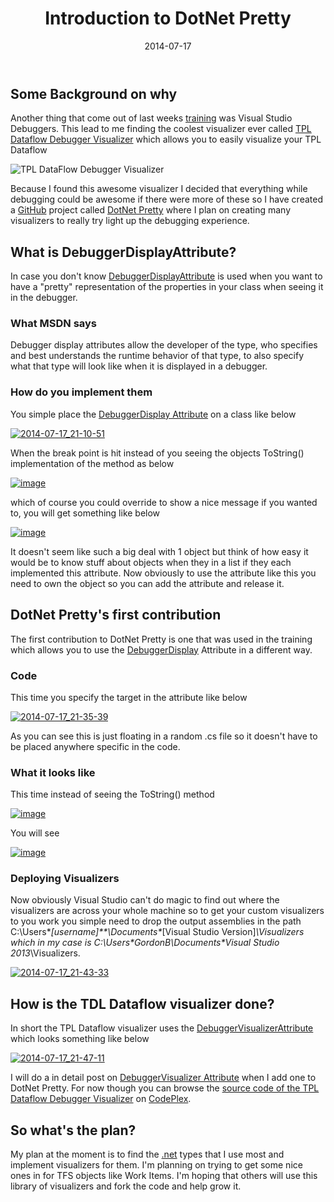 ﻿---
title: 'Introduction to DotNet Pretty'
date: 2014-07-17
tags: ['Visual Studio', 'Visual Studio Plugin', 'DotNet Pretty']
draft: false
summary: 'Another thing that come out of last weeks training was Visual Studio Debuggers. This lead to me finding the coolest visualizer ever called TPL Dataflow Debugger Visualizer which allows you to easily visualize your TPL Dataflow'
---


## Some Background on why
 
Another thing that come out of last weeks [training](http://www.rocksolidknowledge.com/) was Visual Studio Debuggers. This lead to me finding the coolest visualizer ever called [TPL Dataflow Debugger Visualizer](http://visualstudiogallery.msdn.microsoft.com/20f5adc0-984f-4158-8e09-7406a6581b5b) which allows you to easily visualize your TPL Dataflow
 
![TPL DataFlow Debugger Visualizer](http://visualstudiogallery.msdn.microsoft.com/20f5adc0-984f-4158-8e09-7406a6581b5b/image/file/137542/1/tplDataFlow.jpg?Id=137542)
 
Because I found this awesome visualizer I decided that everything while debugging could be awesome if there were more of these so I have created a [GitHub](http://github.com) project called [DotNet Pretty](https://github.com/Gordon-Beeming/DotNet-Pretty) where I plan on creating many visualizers to really try light up the debugging experience.
 
## What is DebuggerDisplayAttribute?
 
In case you don't know [DebuggerDisplayAttribute](http://msdn.microsoft.com/en-us/library/ms228992.aspx) is used when you want to have a "pretty" representation of the properties in your class when seeing it in the debugger.
 
### What MSDN says
 
Debugger display attributes allow the developer of the type, who specifies and best understands the runtime behavior of that type, to also specify what that type will look like when it is displayed in a debugger.
 
### How do you implement them
 
You simple place the [DebuggerDisplay Attribute](http://msdn.microsoft.com/en-us/library/ms228992.aspx) on a class like below
 
[![2014-07-17_21-10-51](https://gordonbeeming.com/blog/binaries/stream/image-jpg/image/1000/0/b7b7a794c304393bfc264fecced2ecdc0b1467a7/ca9aa840-7456-4dae-904b-33145ed09d9b.png "2014-07-17_21-10-51")](https://gordonbeeming.com/blog/binaries/stream/image-jpg/image/1000/0/7d98d96998d469f2c0491a54da5641a901a491be/905e7e51-8136-4baa-9693-024559b2f864.png)
 
When the break point is hit instead of you seeing the objects ToString() implementation of the method as below
 
[![image](https://gordonbeeming.com/blog/binaries/stream/image-jpg/image/1000/0/16180c7b0bed1984a977670ad45f1b81a9717bfa/3002dedc-552c-45ee-843b-1ee66f09e8a2.png "image")](https://gordonbeeming.com/blog/binaries/stream/image-jpg/image/1000/0/6d5226a4256d8836bc70f579fe1a8f39d168716c/b2324ac0-05da-4170-8860-36cfc0fe299e.png)
 
which of course you could override to show a nice message if you wanted to, you will get something like below
 
[![image](https://gordonbeeming.com/blog/binaries/stream/image-jpg/image/1000/0/5a53e64ebcc25898bcfece2b4d9d7fd33153dc5d/d3e0eec7-ef4f-42c8-ad1f-f4acd9d0ad69.png "image")](https://gordonbeeming.com/blog/binaries/stream/image-jpg/image/1000/0/141b1ab774000ddd841a862f8b9009d45217cb66/849aedc2-bd39-43e9-9d32-a5c7a3873f30.png)
 
It doesn't seem like such a big deal with 1 object but think of how easy it would be to know stuff about objects when they in a list if they each implemented this attribute. Now obviously to use the attribute like this you need to own the object so you can add the attribute and release it.
 
## DotNet Pretty's first contribution
 
The first contribution to DotNet Pretty is one that was used in the training which allows you to use the [DebuggerDisplay](http://msdn.microsoft.com/en-us/library/ms228992.aspx) Attribute in a different way. 
 
### Code
 
This time you specify the target in the attribute like below
 
[![2014-07-17_21-35-39](https://gordonbeeming.com/blog/binaries/stream/image-jpg/image/1000/0/24019610ae35393ac985bf8fe392c7f409899426/8054fd3b-ad5d-4df1-bd70-3473ddf4b3c4.png "2014-07-17_21-35-39")](https://gordonbeeming.com/blog/binaries/stream/image-jpg/image/1000/0/f1cbc3095b287ef7fcb36deab43b1d59ade7888a/12168802-f0de-45ff-96e4-64cea7c80d9e.png)
 
As you can see this is just floating in a random .cs file so it doesn't have to be placed anywhere specific in the code.
 
### What it looks like
 
This time instead of seeing the ToString() method 
 
[![image](https://gordonbeeming.com/blog/binaries/stream/image-jpg/image/1000/0/3ff0e78e0264de2fc27160bdb4adbdd2b8c5578c/0bf16d51-3d22-45d4-816c-169ab5e353c9.png "image")](https://gordonbeeming.com/blog/binaries/stream/image-jpg/image/1000/0/4031d8d35554c1bbdb661c815461ed7a2d3a55f8/4f732aa6-3eec-43fb-85d2-a123d8ef8f6b.png)
 
You will see 
 
[![image](https://gordonbeeming.com/blog/binaries/stream/image-jpg/image/1000/0/5c9ffb8fbe9ae348e8aecb47832d47aadc93c0b9/e726a20e-7f0d-43b4-8912-4fb3bdd44573.png "image")](https://gordonbeeming.com/blog/binaries/stream/image-jpg/image/1000/0/ee6374b48f0d59c67a4639aad3c6cb4aa2f5596e/9865bd66-88a9-44e1-963e-89e6dbeb7289.png)
       
### Deploying Visualizers
 
Now obviously Visual Studio can't do magic to find out where the visualizers are across your whole machine so to get your custom visualizers to you work you simple need to drop the output assemblies in the path C:\Users\**[username]**\Documents\**[Visual Studio Version]**\Visualizers which in my case is C:\Users\**GordonB**\Documents\**Visual Studio 2013**\Visualizers.
 
[![2014-07-17_21-43-33](https://gordonbeeming.com/blog/binaries/stream/image-jpg/image/1000/0/2dc8ffee4b1a9cc2b37b05344250e477ca7d3fcd/83d7d529-215e-4708-9dce-1c679791b7a5.png "2014-07-17_21-43-33")](https://gordonbeeming.com/blog/binaries/stream/image-jpg/image/1000/0/17fc7a3c3ba7368bad9b1c354178ff93f731def2/f5e2db27-d625-41d3-af3b-caf2b17dfdee.png)
 
## How is the TDL Dataflow visualizer done?
 
In short the TPL Dataflow visualizer uses the [DebuggerVisualizerAttribute](http://msdn.microsoft.com/en-us/library/system.diagnostics.debuggervisualizerattribute.aspx) which looks something like below
 
[![2014-07-17_21-47-11](https://gordonbeeming.com/blog/binaries/stream/image-jpg/image/1000/0/69d445ce15b44bf44e24dee6827d8caef77d471a/18a52a41-3f86-4938-9721-a7f8865caefc.png "2014-07-17_21-47-11")](https://gordonbeeming.com/blog/binaries/stream/image-jpg/image/1000/0/a3d3b551d2fe2341400dc265dc5f8e99d9d41c28/bf05cf9b-445f-42ed-91ab-670c44a7c8d3.png)
  
I will do a in detail post on [DebuggerVisualizer Attribute](http://msdn.microsoft.com/en-us/library/system.diagnostics.debuggervisualizerattribute.aspx) when I add one to DotNet Pretty. For now though you can browse the [source code of the TPL Dataflow Debugger Visualizer](https://dataflowdebuggerview.codeplex.com/SourceControl/latest) on [CodePlex](http://www.codeplex.com/).
 
## So what's the plan?
 
My plan at the moment is to find the [.net](http://www.microsoft.com/net) types that I use most and implement visualizers for them. I'm planning on trying to get some nice ones in for TFS objects like Work Items. I'm hoping that others will use this library of visualizers and fork the code and help grow it.

